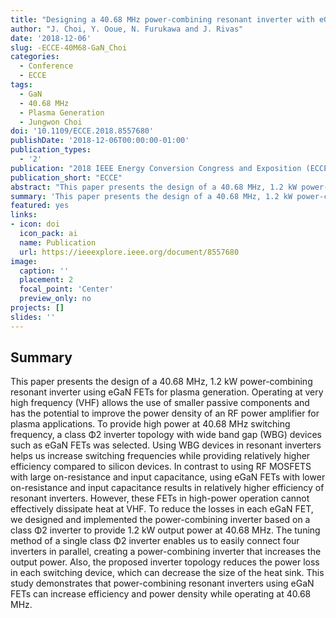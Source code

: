 ```yaml
---
title: "Designing a 40.68 MHz power-combining resonant inverter with eGaN FETs for plasma generation"
author: "J. Choi, Y. Ooue, N. Furukawa and J. Rivas"
date: '2018-12-06'
slug: -ECCE-40M68-GaN_Choi
categories:
  - Conference
  - ECCE
tags: 
  - GaN
  - 40.68 MHz
  - Plasma Generation
  - Jungwon Choi
doi: '10.1109/ECCE.2018.8557680'
publishDate: '2018-12-06T00:00:00-01:00'
publication_types:
  - '2'
publication: "2018 IEEE Energy Conversion Congress and Exposition (ECCE)"
publication_short: "ECCE"
abstract: "This paper presents the design of a 40.68 MHz, 1.2 kW power-combining resonant inverter using eGaN FETs for plasma generation. Operating at very high frequency (VHF) allows the use of smaller passive components and has the potential to improve the power density of an RF power amplifier for plasma applications. To provide high power at 40.68 MHz switching frequency, a class Φ2 inverter topology with wide band gap (WBG) devices such as eGaN FETs was selected. Using WBG devices in resonant inverters helps us increase switching frequencies while providing relatively higher efficiency compared to silicon devices. In contrast to using RF MOSFETS with large on-resistance and input capacitance, using eGaN FETs with lower on-resistance and input capacitance results in relatively higher efficiency of resonant inverters. However, these FETs in high-power operation cannot effectively dissipate heat at VHF. To reduce the losses in each eGaN FET, we designed and implemented the power-combining inverter based on a class Φ2 inverter to provide 1.2 kW output power at 40.68 MHz. The tuning method of a single class Φ2 inverter enables us to easily connect four inverters in parallel, creating a power-combining inverter that increases the output power. Also, the proposed inverter topology reduces the power loss in each switching device, which can decrease the size of the heat sink. This study demonstrates that power-combining resonant inverters using eGaN FETs can increase efficiency and power density while operating at 40.68 MHz."
summary: 'This paper presents the design of a 40.68 MHz, 1.2 kW power-combining resonant inverter using eGaN FETs for plasma generation. To provide high power at 40.68 MHz switching frequency, a class Φ2 inverter topology with wide band gap (WBG) devices such as eGaN FETs was selected. The proposed inverter topology reduces the power loss in each switching device, which can decrease the size of the heat sink. This study demonstrates that power-combining resonant inverters using eGaN FETs can increase efficiency and power density while operating at 40.68 MHz.'
featured: yes
links:
- icon: doi
  icon_pack: ai
  name: Publication
  url: https://ieeexplore.ieee.org/document/8557680
image:
  caption: ''
  placement: 2
  focal_point: 'Center'
  preview_only: no
projects: []
slides: ''
---
```


## Summary

This paper presents the design of a 40.68 MHz, 1.2 kW power-combining resonant inverter using eGaN FETs for plasma generation. Operating at very high frequency (VHF) allows the use of smaller passive components and has the potential to improve the power density of an RF power amplifier for plasma applications. To provide high power at 40.68 MHz switching frequency, a class Φ2 inverter topology with wide band gap (WBG) devices such as eGaN FETs was selected. Using WBG devices in resonant inverters helps us increase switching frequencies while providing relatively higher efficiency compared to silicon devices. In contrast to using RF MOSFETS with large on-resistance and input capacitance, using eGaN FETs with lower on-resistance and input capacitance results in relatively higher efficiency of resonant inverters. However, these FETs in high-power operation cannot effectively dissipate heat at VHF. To reduce the losses in each eGaN FET, we designed and implemented the power-combining inverter based on a class Φ2 inverter to provide 1.2 kW output power at 40.68 MHz. The tuning method of a single class Φ2 inverter enables us to easily connect four inverters in parallel, creating a power-combining inverter that increases the output power. Also, the proposed inverter topology reduces the power loss in each switching device, which can decrease the size of the heat sink. This study demonstrates that power-combining resonant inverters using eGaN FETs can increase efficiency and power density while operating at 40.68 MHz.